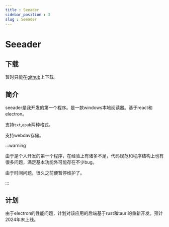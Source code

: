 ```yaml
---
title : Seeader
sidebar_position : 3
slug : Seeader
---
```

# Seeader


## 下载

暂时只能在[github](https://github.com/wangenius/seeader)上下载。


## 简介

seeader是我开发的第一个程序。是一款windows本地阅读器。基于react和electron。

支持`txt`,`epub`两种格式。

支持webdav存储。

:::warning

由于是个人开发的第一个程序，在经验上有诸多不足，代码规范和程序结构上也有很多问题，满足基本功能外可能存在不少bug。

由于时间问题，很久之前便暂停维护了。

:::


## 计划

由于electron的性能问题，计划对该应用的后端基于rust和tauri的重新开发。预计2024年末上线。
